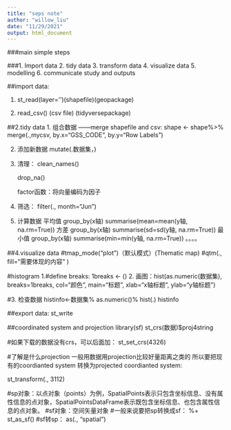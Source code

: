 ```yaml
---
title: "seps note"
author: "willow_liu"
date: "11/29/2021"
output: html_document
---
```

###main simple steps

###1. Import data 2. tidy data 3. transform data 4. visualize data 5. modelling 6. communicate study and outputs

##import data: 

1. st_read(layer='')(shapefile)(geopackage)

2. read_csv() (csv file) (tidyversepackage)



##2.tidy data
1. 组合数据 
——merge shapefile and csv: 
   shape <- shape%>%
   merge(.,mycsv,
         by.x="GSS_CODE",                           by.y="Row Labels")
        
2. 添加新数据
mutate(.数据集，)



2. 清理：
   clean_names()
   
   drop_na()
   
   factor函数：将向量编码为因子
   
3. 筛选：
filter(., month="Jun")


4. 计算数据
平均值
group_by(x轴)
summarise(mean=mean(y轴, na.rm=True))
方差
group_by(x轴)
summarise(sd=sd(y轴, na.rm=True))
最小值
group_by(x轴)
summarise(min=min(y轴, na.rm=True))
。。。。




##4.visualize data
#tmap_mode("plot")（默认模式）(Thematic map)
#qtm(., fill="需要体现的内容" )

#histogram
1.#define breaks: 1breaks <- ()
2. 画图：hist(as.numeric(数据集),
      breaks=1breaks,
      col="颜色",
      main="标题",
      xlab="x轴标题",
      ylab="y轴标题")

      
#3. 检查数据
histinfo<-数据集%
as.numeric()%
hist(.)
histinfo


##export data: st_write


##coordinated system and projection 
library(sf)
st_crs(数据)$proj4string 

#如果下载的数据没有crs，可以后面加： st_set_crs(4326)

#了解是什么projection
一般用数据用projection比较好量距离之类的
所以要把现有的coordianted system 转换为projected coordianted system:

st_transform(., 3112)

#sp对象：以点对象（points）为例，SpatialPoints表示只包含坐标信息、没有属性信息的点对象，SpatialPointsDataFrame表示既包含坐标信息、也包含属性信息的点对象。
#sf对象：空间矢量对象
#一般来说要把sp转换成sf：
%+  st_as_sf()
#sf转sp：
as(., "spatial")




